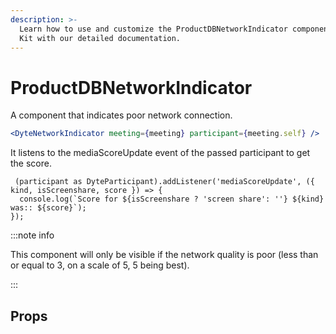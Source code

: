 ```yaml
---
description: >-
  Learn how to use and customize the ProductDBNetworkIndicator component in ProductDB's React UI
  Kit with our detailed documentation.
---
```


# ProductDBNetworkIndicator

A component that indicates poor network connection.

```jsx
<DyteNetworkIndicator meeting={meeting} participant={meeting.self} />
```

It listens to the mediaScoreUpdate event of the passed participant to get the score.

```tsx
 (participant as DyteParticipant).addListener('mediaScoreUpdate', ({ kind, isScreenshare, score }) => {
  console.log(`Score for ${isScreenshare ? 'screen share': ''} ${kind} was:: ${score}`);
});
```

:::note info

This component will only be visible if the network quality is poor (less than or equal to 3, on a scale of 5, 5 being best).

:::

## Props

<PropsTable of="productdb-network-indicator" />

<head>
  <title>React UI Kit ProductDBNetworkIndicator</title>
</head>